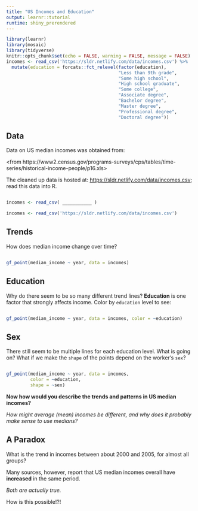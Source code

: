 ```yaml
---
title: "US Incomes and Education"
output: learnr::tutorial
runtime: shiny_prerendered
---
```


```r
library(learnr)
library(mosaic)
library(tidyverse)
knitr::opts_chunk$set(echo = FALSE, warning = FALSE, message = FALSE)
incomes <- read_csv('https://sldr.netlify.com/data/incomes.csv') %>%
  mutate(education = forcats::fct_relevel(factor(education),
                                          "Less than 9th grade",
                                          "Some high school",
                                          "High school graduate",
                                          "Some college",
                                          "Associate degree",
                                          "Bachelor degree",
                                          "Master degree",
                                          "Professional degree",
                                          "Doctoral degree"))
```


## Data
Data on US median incomes was obtained from:

<from https://www2.census.gov/programs-surveys/cps/tables/time-series/historical-income-people/p16.xls>

The cleaned up data is hosted at: <https://sldr.netlify.com/data/incomes.csv>; read this data into R.

```r

```

```r
incomes <- read_csv( ___________ )
```

```r
incomes <- read_csv('https://sldr.netlify.com/data/incomes.csv')
```

## Trends
How does median income change over time?

```r

```


```r
gf_point(median_income ~ year, data = incomes)
```

## Education
Why do there seem to be so many different trend lines?  **Education** is one factor that strongly affects income. Color by `education` level to see:

```r

```

```r
gf_point(median_income ~ year, data = incomes, color = ~education)
```

## Sex
There still seem to be multiple lines for each education level. What is going on? What if we make the `shape` of the points depend on the worker's `sex`?

```r

```


```r
gf_point(median_income ~ year, data = incomes, 
         color = ~education,
         shape = ~sex)
```

**Now how would you describe the trends and patterns in US median incomes?**

*How might average (mean) incomes be different, and why does it probably make sense to use medians?*


## A Paradox
What is the trend in incomes between about 2000 and 2005, for almost all groups?

Many sources, however, report that US median incomes overall have **increased** in the same period.

*Both are actually true.*

How is this possible!?!
